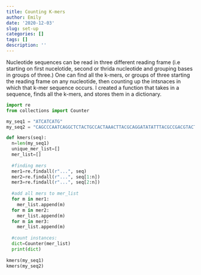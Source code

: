 ```yaml
---
title: Counting K-mers
author: Emily
date: '2020-12-03'
slug: set-up
categories: []
tags: []
description: ''
---
```


Nucleotide sequences can be read in three different reading frame (i.e starting on first nucelotide, second or thrida nucleotide and grouping bases in groups of three.) One can find all the k-mers, or groups of three starting the reading frame on any nucleotide, then counting up the intsnaces in which that k-mer sequence occurs. I created a function that takes in a sequence, finds all the k-mers, and stores them in a dictionary.


```python
import re 
from collections import Counter

my_seq1 = "ATCATCATG"
my_seq2 = "CAGCCCAATCAGGCTCTACTGCCACTAAACTTACGCAGGATATATTTACGCCGACGTACT"

def kmers(seq):
  n=len(my_seq1)
  unique_mer_list=[]
  mer_list=[]
  
  #finding mers
  mer1=re.findall(r"...", seq)
  mer2=re.findall(r"...", seq[1:n])
  mer3=re.findall(r"...", seq[2:n])
  
  #add all mers to mer_list
  for m in mer1:
    mer_list.append(m)
  for m in mer2:
    mer_list.append(m)
  for m in mer3:
    mer_list.append(m)
  
  #count instances:
  dict=Counter(mer_list)
  print(dict)
  
kmers(my_seq1)
kmers(my_seq2)
```


